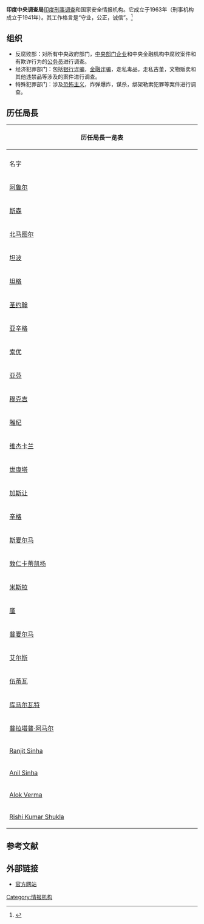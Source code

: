 {{Infobox law enforcement agency
| agencyname      = 印度中央调查局
| commonname      = {{nowrap|中央调查局}}
| abbreviation    = CBI
| nativename      =
| nativenamea     = केंद्रीय अन्वेषण ब्यूरो 
| nativenamer     = Kendriya Anveshan Byuro 
| patch           =
| patchcaption    =
| logo            = Cbi logo.svg
| logocaption     =  
| imagesize       = 
| badge           =
| badgecaption    =
| flag            =
| flagcaption     =
| motto           = “守业 公正 诚信”
| mottotranslated =
| mission         =
| formed          = 1963年4月1日
| preceding1      = 特别警察厅(SPE) (1941)
| employees       =
| volunteers      =
| budget          =
| country         = 印度
| federal         = 
| map             =
| mapcaption      =
| sizearea        =
| sizepopulation  =
| legaljuris      =
| governingbodyscnd =
| constitution1   =
| restriction     =
| overviewtype    =
| overviewbody    =
| headquarters    = {{IND}}[[新德里|新德里]]
| hqlocmap        =
| hqlocleft       =
| hqloctop        =
| hqlocmappoptitle =
| sworntype       =
| sworn           =
| unsworntype     =
| unsworn         =
| electeetype     =
| minister1name   =
| minister1pfo    = 人事公民和养老部
| chief1name      = A·P·辛格
| chief1position  = [[总干事|主任]]
| parentagency    = 人事及训练部
| child1agency    = 
| unittype        =
| unitname        =
| officetype      = 部门
| officename      = 
| stationtype     =分支
| stations        = 52
| lockuptype      =
| lockups         =
| vehicle1type    =
| vehicles1       =
| boat1type       =
| boats1          =
| aircraft1type   =
| aircraft1       =
| animal1type     =
| animals1        =
| person1name     = [[D.P_.科利|D.P .科利]] [[创始人|创始人]]（1963- 1968）
| person1reason   = 
| person1type     = 
| programme1      =
| activity1name   = 
| activity2name   = 
| activity3name   = 
| activity4name   = 
| activity5name   = 
| activitytype    = 
| anniversary1    =
| award1          =
| website         = http://www.cbi.gov.in/index.php
| footnotes       =
}}
'''印度中央调查局'''[[印度|印度]][[刑事调查|刑事调查]]和国家安全情报机构。它成立于1963年（刑事机构成立于1941年）。其工作格言是“守业，公正，诚信”。<ref>{{Cite web |url=http://www.cbi.gov.in/index.php |title=存档副本 |access-date=2011-08-03 |archive-date=2020-12-15 |archive-url=https://web.archive.org/web/20201215080554/http://www.cbi.gov.in/index.php |dead-url=no }}</ref>

== 组织 ==
* 反腐败部：对所有中央政府部门，[[中央部门企业|中央部门企业]]和中央金融机构中腐败案件和有欺诈行为的[[公务员|公务员]]进行调查。
* 经济犯罪部门：包括[[银行诈骗|银行诈骗]]，[[金融诈骗|金融诈骗]]，走私毒品，走私古董，文物贩卖和其他违禁品等涉及的案件进行调查。
* 特殊犯罪部门：涉及[[恐怖主义|恐怖主义]]，炸弹爆炸，谋杀，绑架勒索犯罪等案件进行调查。

== 历任局長 ==
{|class="wikitable collapsible autocollapse" style="text-align:center"
|- style="background-color:# E9E9E9"
! colspan="3" style="width:690px;"|历任局長一览表
|- style="background-color:# E9E9E9"
|-
!名字
!时间
!备注
|-
|[[阿鲁尔|阿鲁尔]] ||1963–1968||
|-
|[[斯森|斯森]] ||1968–1971 ||
|-
|[[北马图尔|北马图尔]] ||1971-1977||
|-
| [[坦波|坦波]] ||1977||代理
|-
|[[坦格|坦格]] ||1977||代理
|-
|[[圣约翰_（印度）|圣约翰]] ||1977–1979||
|-
|[[亚辛格|亚辛格]] ||1979-1980||
|-
|[[索优|索优]] ||1980–1985||
|-
|[[亚芬|亚芬]] ||1985-1989||
|-
|[[穆克吉|穆克吉]] ||1989–1990||
|-
|[[雅纪|雅纪]] ||1990||代理
|-
|[[维杰卡兰|维杰卡兰]] ||1990–1992||
|-
|[[世康塔|世康塔]] ||1992–1993||
|-
|[[加斯让|加斯让]] ||1993–1996||
|-
|[[辛格_（印度）|辛格]] ||1996–1997||
|-
|[[斯夏尔马|斯夏尔马]] ||1997–1998||
|-
|[[敦仁卡蒂凯扬|敦仁卡蒂凯扬]] ||1998||代理
|-
|[[米斯拉|米斯拉]] ||1998–1999||
|-
|[[廑_（印度）|廑]] ||1999–2001||
|-
|[[普夏尔马|普夏尔马]] ||2001–2003||
|-
|[[艾尔斯|艾尔斯]] ||2003–2005||
|-
|[[伍蒂瓦|伍蒂瓦]] ||2005–2008||
|-
|[[库马尔瓦特|库马尔瓦特]] ||2008–2010||
|-
|[[普拉塔普·阿马尔|普拉塔普·阿马尔]] ||2010–2012||
|-
|[[Ranjit_Sinha|Ranjit Sinha]] ||2012–2014||
|-
|[[Anil_Sinha|Anil Sinha]] ||2014–2016||
|-
|[[Alok_Verma|Alok Verma]] ||2017–2019||
|-
|[[Rishi_Kumar_Shukla|Rishi Kumar Shukla]] ||2019–現任||
|}

== 参考文献 ==
{{Reflist|2}}

== 外部链接 ==
*[http://www.cbi.gov.in/index.php 官方网站] {{Wayback|url=http://www.cbi.gov.in/index.php |date=20201215080554 }} {{en}}

[[Category:情报机构|Category:情报机构]]